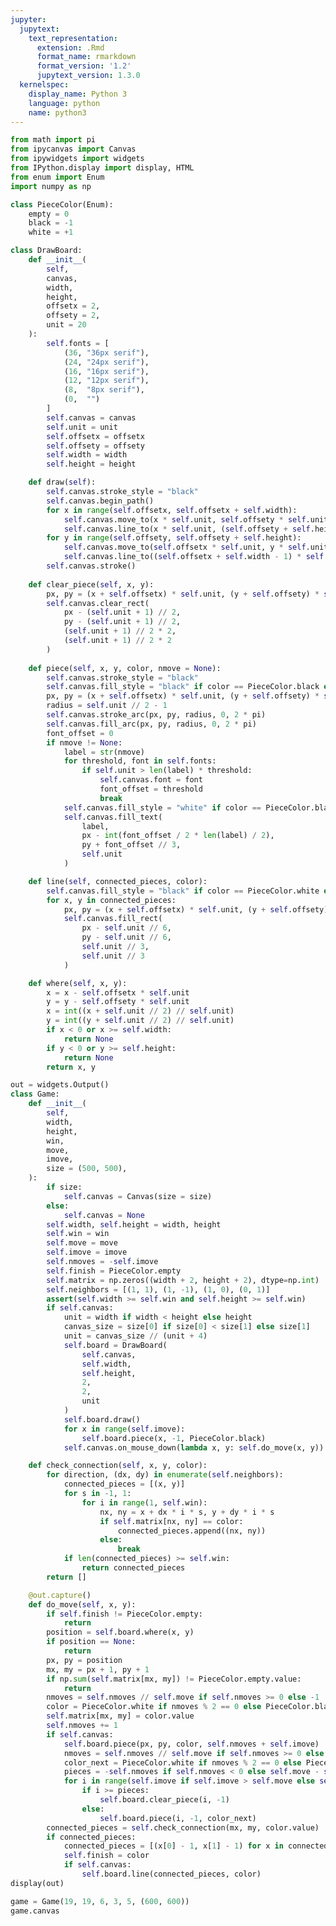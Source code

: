 ```yaml
---
jupyter:
  jupytext:
    text_representation:
      extension: .Rmd
      format_name: rmarkdown
      format_version: '1.2'
      jupytext_version: 1.3.0
  kernelspec:
    display_name: Python 3
    language: python
    name: python3
---
```


```python
from math import pi
from ipycanvas import Canvas
from ipywidgets import widgets
from IPython.display import display, HTML
from enum import Enum
import numpy as np
```

```python
class PieceColor(Enum):
    empty = 0
    black = -1
    white = +1
```

```python
class DrawBoard:
    def __init__(
        self,
        canvas,
        width,
        height,
        offsetx = 2,
        offsety = 2,
        unit = 20
    ):
        self.fonts = [
            (36, "36px serif"),
            (24, "24px serif"),
            (16, "16px serif"),
            (12, "12px serif"),
            (8,  "8px serif"),
            (0,  "")
        ]
        self.canvas = canvas
        self.unit = unit
        self.offsetx = offsetx
        self.offsety = offsety
        self.width = width
        self.height = height

    def draw(self):
        self.canvas.stroke_style = "black"
        self.canvas.begin_path()
        for x in range(self.offsetx, self.offsetx + self.width):
            self.canvas.move_to(x * self.unit, self.offsety * self.unit)
            self.canvas.line_to(x * self.unit, (self.offsety + self.height - 1) * self.unit)
        for y in range(self.offsety, self.offsety + self.height):
            self.canvas.move_to(self.offsetx * self.unit, y * self.unit)
            self.canvas.line_to((self.offsetx + self.width - 1) * self.unit, y * self.unit)
        self.canvas.stroke()
        
    def clear_piece(self, x, y):
        px, py = (x + self.offsetx) * self.unit, (y + self.offsety) * self.unit
        self.canvas.clear_rect(
            px - (self.unit + 1) // 2,
            py - (self.unit + 1) // 2,
            (self.unit + 1) // 2 * 2,
            (self.unit + 1) // 2 * 2
        )
        
    def piece(self, x, y, color, nmove = None):
        self.canvas.stroke_style = "black"
        self.canvas.fill_style = "black" if color == PieceColor.black else "white"
        px, py = (x + self.offsetx) * self.unit, (y + self.offsety) * self.unit
        radius = self.unit // 2 - 1
        self.canvas.stroke_arc(px, py, radius, 0, 2 * pi)
        self.canvas.fill_arc(px, py, radius, 0, 2 * pi)
        font_offset = 0
        if nmove != None:
            label = str(nmove)
            for threshold, font in self.fonts:
                if self.unit > len(label) * threshold:
                    self.canvas.font = font
                    font_offset = threshold
                    break
            self.canvas.fill_style = "white" if color == PieceColor.black else "black"
            self.canvas.fill_text(
                label,
                px - int(font_offset / 2 * len(label) / 2),
                py + font_offset // 3,
                self.unit
            )

    def line(self, connected_pieces, color):
        self.canvas.fill_style = "black" if color == PieceColor.white else "white"
        for x, y in connected_pieces:
            px, py = (x + self.offsetx) * self.unit, (y + self.offsety) * self.unit
            self.canvas.fill_rect(
                px - self.unit // 6,
                py - self.unit // 6,
                self.unit // 3,
                self.unit // 3
            )

    def where(self, x, y):
        x = x - self.offsetx * self.unit
        y = y - self.offsety * self.unit
        x = int((x + self.unit // 2) // self.unit)
        y = int((y + self.unit // 2) // self.unit)
        if x < 0 or x >= self.width:
            return None
        if y < 0 or y >= self.height:
            return None
        return x, y

```

```python
out = widgets.Output()
class Game:
    def __init__(
        self,
        width,
        height,
        win,
        move,
        imove,
        size = (500, 500),
    ):
        if size:
            self.canvas = Canvas(size = size)
        else:
            self.canvas = None
        self.width, self.height = width, height
        self.win = win
        self.move = move
        self.imove = imove
        self.nmoves = -self.imove
        self.finish = PieceColor.empty
        self.matrix = np.zeros((width + 2, height + 2), dtype=np.int)
        self.neighbors = [(1, 1), (1, -1), (1, 0), (0, 1)]
        assert(self.width >= self.win and self.height >= self.win)
        if self.canvas:
            unit = width if width < height else height
            canvas_size = size[0] if size[0] < size[1] else size[1]
            unit = canvas_size // (unit + 4)
            self.board = DrawBoard(
                self.canvas,
                self.width,
                self.height,
                2,
                2,
                unit
            )
            self.board.draw()
            for x in range(self.imove):
                self.board.piece(x, -1, PieceColor.black)
            self.canvas.on_mouse_down(lambda x, y: self.do_move(x, y))

    def check_connection(self, x, y, color):
        for direction, (dx, dy) in enumerate(self.neighbors):
            connected_pieces = [(x, y)]
            for s in -1, 1:
                for i in range(1, self.win):
                    nx, ny = x + dx * i * s, y + dy * i * s
                    if self.matrix[nx, ny] == color:
                        connected_pieces.append((nx, ny))
                    else:
                        break
            if len(connected_pieces) >= self.win:
                return connected_pieces
        return []

    @out.capture()
    def do_move(self, x, y):
        if self.finish != PieceColor.empty:
            return
        position = self.board.where(x, y)
        if position == None:
            return
        px, py = position
        mx, my = px + 1, py + 1
        if np.sum(self.matrix[mx, my]) != PieceColor.empty.value:
            return
        nmoves = self.nmoves // self.move if self.nmoves >= 0 else -1
        color = PieceColor.white if nmoves % 2 == 0 else PieceColor.black
        self.matrix[mx, my] = color.value
        self.nmoves += 1
        if self.canvas:
            self.board.piece(px, py, color, self.nmoves + self.imove)
            nmoves = self.nmoves // self.move if self.nmoves >= 0 else -1
            color_next = PieceColor.white if nmoves % 2 == 0 else PieceColor.black
            pieces = -self.nmoves if self.nmoves < 0 else self.move - self.nmoves % self.move
            for i in range(self.imove if self.imove > self.move else self.move):
                if i >= pieces:
                    self.board.clear_piece(i, -1)
                else:
                    self.board.piece(i, -1, color_next)
        connected_pieces = self.check_connection(mx, my, color.value)
        if connected_pieces:
            connected_pieces = [(x[0] - 1, x[1] - 1) for x in connected_pieces]
            self.finish = color
            if self.canvas:
                self.board.line(connected_pieces, color)
display(out)
```

```python
game = Game(19, 19, 6, 3, 5, (600, 600))
game.canvas
```
